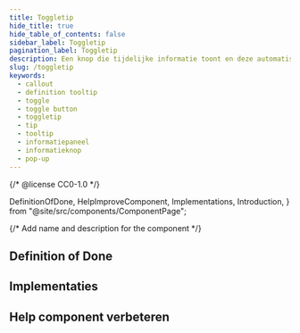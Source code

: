 ```yaml
---
title: Toggletip
hide_title: true
hide_table_of_contents: false
sidebar_label: Toggletip
pagination_label: Toggletip
description: Een knop die tijdelijke informatie toont en deze automatisch verbergt wanneer iets anders dan de knop wordt gebruikt.
slug: /toggletip
keywords:
  - callout
  - definition tooltip
  - toggle
  - toggle button
  - toggletip
  - tip
  - tooltip
  - informatiepaneel
  - informatieknop
  - pop-up
---
```


{/* @license CC0-1.0 */}

  DefinitionOfDone,
  HelpImproveComponent,
  Implementations,
  Introduction,
} from "@site/src/components/ComponentPage";

{/* Add name and description for the component */}


<Introduction component={component} headingLevel={1} description={description} />

## Definition of Done

<DefinitionOfDone component={component} headingLevel={3} />

## Implementaties

<Implementations component={component} headingLevel={3} />

## Help component verbeteren

<HelpImproveComponent component={component} headingLevel={3} />
